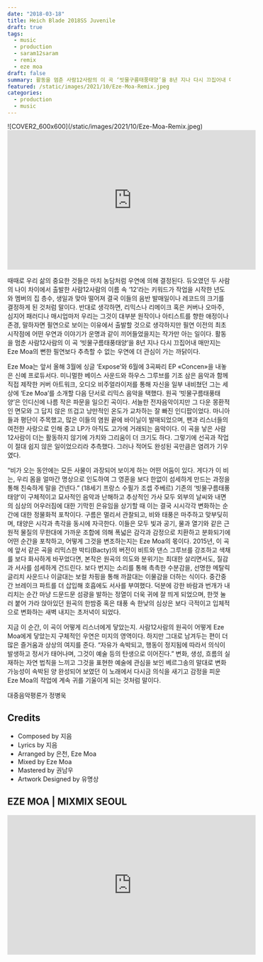 ```yaml
---
date: "2018-03-18"
title: Heich Blade 2018SS Juvenile
draft: true
tags:
  - music
  - production
  - saram12saram
  - remix
  - eze moa
draft: false
summary: 활동을 멈춘 사람12사람의 이 곡 ‘빗물구름태풍태양’을 8년 지나 다시 끄집어내 매만지는 Eze Moa의 뻔한 필연보다 추측할 수 없는 우연에 더 관심이 가는 까닭이다.
featured: /static/images/2021/10/Eze-Moa-Remix.jpeg
categories:
  - production
  - music
---
```


<div className="container flex justify-center">
  ![COVER2_600x600](/static/images/2021/10/Eze-Moa-Remix.jpeg)
</div>

<div className="aspect-ratio container flex justify-center">
  <iframe
    width="560"
    height="315"
    src="https://www.youtube.com/embed/IbKOVIeZYJk"
    title="YouTube video player"
    frameBorder="0"
    allow="accelerometer; autoplay; clipboard-write; encrypted-media; gyroscope; picture-in-picture"
    webkitallowfullscreen="true"
    mozallowfullscreen="true"
    allowFullScreen
  ></iframe>
</div>

때때로 우리 삶의 중요한 것들은 마치 농담처럼 우연에 의해 결정된다. 듀오였던 두 사람의 나이 차이에서 출발한 사람12사람의 이름 속 ‘12’라는 키워드가 작업을 시작한 년도와 멤버의 집 층수, 생일과 맞아 떨어져 결국 이들의 음반 발매일이나 레코드의 크기를 결정하게 된 것처럼 말이다. 반대로 생각하면, 리믹스나 리메이크 혹은 커버나 오마주, 심지어 패러디나 매시업마저 우리는 그것이 대부분 원작이나 아티스트를 향한 애정이나 존경, 말하자면 필연으로 보이는 이유에서 출발할 것으로 생각하지만 필연 이전의 최초 시작점에 어떤 우연과 이야기가 운명과 같이 끼어들었을지는 작가만 아는 일이다. 활동을 멈춘 사람12사람의 이 곡 ‘빗물구름태풍태양’을 8년 지나 다시 끄집어내 매만지는 Eze Moa의 뻔한 필연보다 추측할 수 없는 우연에 더 관심이 가는 까닭이다.

Eze Moa는 앞서 올해 3월에 싱글 ‘Expose’와 6월에 3곡짜리 EP «Concen»을 내놓은 신예 프로듀서다. 미니멀한 베이스 사운드와 하우스 그루브를 기조 삼은 음악과 함께 직접 제작한 커버 아트워크, 오디오 비주얼라이저를 통해 자신을 일부 내비쳤던 그는 세상에 ‘Eze Moa’를 소개할 다음 단서로 리믹스 음악을 택했다. 원곡 ‘빗물구름태풍태양’은 인디신에 나름 작은 파문을 일으킨 곡이다. 서늘한 전자음악이지만 그 다운 몽환적인 면모와 그 답지 않은 뜨겁고 낭만적인 온도가 교차하는 잘 빠진 인디팝이었다. 마니아들과 평단이 주목했고, 많은 이들의 염원 끝에 바이닐이 발매되었으며, 팬과 리스너들의 여전한 사랑으로 인해 중고 LP가 아직도 고가에 거래되는 음악이다. 이 곡을 낳은 사람12사람이 더는 활동하지 않기에 가치와 그리움이 더 크기도 하다. 그렇기에 선곡과 작업이 절대 쉽지 않은 일이었으리라 추측했다. 그러나 적어도 완성된 곡만큼은 염려가 기우였다.

“비가 오는 동안에는 모든 사물이 과장되어 보이게 하는 어떤 어둠이 있다. 게다가 이 비는, 우리 몸을 얼마간 명상으로 인도하여 그 영혼을 보다 한없이 섬세하게 만드는 과정을 통해 친숙하게 말을 건넨다.” (18세기 프랑스 수필가 조셉 주베르)
기존의 ‘빗물구름태풍태양’이 구체적이고 묘사적인 음악과 난해하고 추상적인 가사 모두 외부의 날씨와 내면의 심상의 어우러짐에 대한 기막힌 은유임을 상기할 때 이는 결국 시시각각 변화하는 순간에 대한 정물화적 포착이다. 구름은 멀리서 관찰되고, 비와 태풍은 마주하고 맞부딪히며, 태양은 시각과 촉각을 동시에 자극한다. 이들은 모두 빛과 공기, 물과 열기와 같은 근원적 물질의 무한대에 가까운 조합에 의해 폭넓은 감각과 감정으로 치환하고 분화되기에 어떤 순간을 포착하고, 어떻게 그것을 변조하는지는 Eze Moa의 몫이다. 2015년, 이 곡에 앞서 같은 곡을 리믹스한 박티(Bacty)의 버전이 비트와 댄스 그루브를 강조하고 색채를 보다 화사하게 바꾸었다면, 본작은 원곡의 의도와 분위기는 최대한 살리면서도, 질감과 서사를 섬세하게 건드린다. 보다 번지는 소리를 통해 촉촉한 수분감을, 선명한 메탈릭 글리치 사운드나 이글대는 보컬 차핑을 통해 까끌대는 이물감을 더하는 식이다. 중간중간 브레이크 파트를 더 삽입해 호흡에도 서사를 부여했다. 덕분에 강한 바람과 번개가 내리치는 순간 마냥 드문드문 섬광을 발하는 정열이 더욱 귀에 잘 띄게 되었으며, 한껏 눌러 붙어 가라 앉아있던 원곡의 한밤중 혹은 태풍 속 한낮의 심상은 보다 극적이고 입체적으로 변화하는 새벽 내지는 초저녁이 되었다.

지금 이 순간, 이 곡이 어떻게 리스너에게 닿았는지. 사람12사람의 원곡이 어떻게 Eze Moa에게 닿았는지 구체적인 우연은 미지의 영역이다. 하지만 그대로 남겨두는 편이 더 많은 즐거움과 상상의 여지를 준다. “자유가 속박되고, 행동이 정지됨에 따라서 의식이 발생하고 정서가 태어나며, 그것이 예술 등의 탄생으로 이어진다.” 변화, 생성, 흐름의 실재하는 자연 법칙을 느끼고 그것을 표현한 예술에 관심을 보인 베르그송의 말대로 변화 가능성이 속박된 양 완성되어 보였던 이 노래에서 다시금 의식을 새기고 감정을 피운 Eze Moa의 작업에 계속 귀를 기울이게 되는 것처럼 말이다.

대중음악평론가 정병욱

## Credits

- Composed by 지음
- Lyrics by 지음
- Arranged by 은천, Eze Moa
- Mixed by Eze Moa
- Mastered by 권남우
- Artwork Designed by 유명상

## EZE MOA | MIXMIX SEOUL

<div className="aspect-ratio container flex justify-center">
  <iframe
    width="560"
    height="315"
    src="https://www.youtube.com/embed/s2-8mQmEnVg"
    title="YouTube video player"
    frameBorder="0"
    allow="accelerometer; autoplay; clipboard-write; encrypted-media; gyroscope; picture-in-picture"
    webkitallowfullscreen="true"
    mozallowfullscreen="true"
    allowFullScreen
  ></iframe>
</div>
